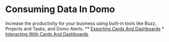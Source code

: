 


Consuming Data In Domo
======================

Increase the productivity for your business using built-in tools like Buzz, Projects and Tasks, and Domo Alerts.
***
* [Exporting Cards And Dashboards](..\exporting_cards_and_dashboards\index.qmd)
* [Interacting With Cards And Dashboards](..\interacting_with_cards_and_dashboards\index.qmd)
